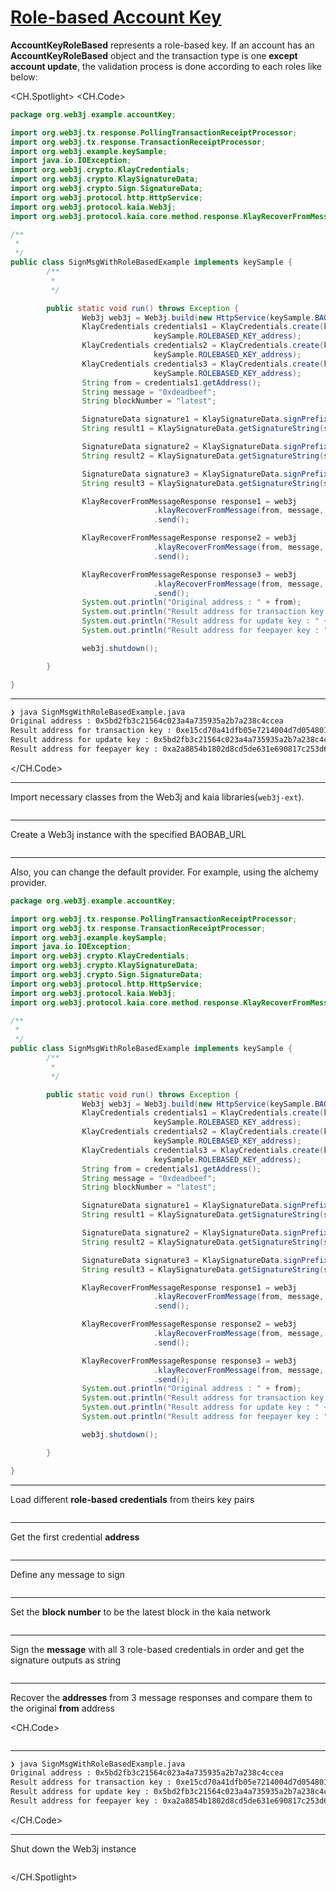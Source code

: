 # [Role-based Account Key](https://docs.kaia.io/references/sdk/web3j-ext/account-management/sign-message/role-based-recover-msg)

**AccountKeyRoleBased** represents a role-based key. If an account has an **AccountKeyRoleBased** object and the transaction type is one **except account update**, the validation process is done according to each roles like below:

<CH.Spotlight>
<CH.Code>

```java SignMsgWithRoleBasedExample.java
package org.web3j.example.accountKey;

import org.web3j.tx.response.PollingTransactionReceiptProcessor;
import org.web3j.tx.response.TransactionReceiptProcessor;
import org.web3j.example.keySample;
import java.io.IOException;
import org.web3j.crypto.KlayCredentials;
import org.web3j.crypto.KlaySignatureData;
import org.web3j.crypto.Sign.SignatureData;
import org.web3j.protocol.http.HttpService;
import org.web3j.protocol.kaia.Web3j;
import org.web3j.protocol.kaia.core.method.response.KlayRecoverFromMessageResponse;

/**
 *
 */
public class SignMsgWithRoleBasedExample implements keySample {
        /**
         *
         */

        public static void run() throws Exception {
                Web3j web3j = Web3j.build(new HttpService(keySample.BAOBAB_URL));
                KlayCredentials credentials1 = KlayCredentials.create(keySample.ROLEBASED_KEY_transactionkey,
                                keySample.ROLEBASED_KEY_address);
                KlayCredentials credentials2 = KlayCredentials.create(keySample.ROLEBASED_KEY_updatekey,
                                keySample.ROLEBASED_KEY_address);
                KlayCredentials credentials3 = KlayCredentials.create(keySample.ROLEBASED_KEY_feepayer,
                                keySample.ROLEBASED_KEY_address);
                String from = credentials1.getAddress();
                String message = "0xdeadbeef";
                String blockNumber = "latest";

                SignatureData signature1 = KlaySignatureData.signPrefixedMessage(message, credentials1);
                String result1 = KlaySignatureData.getSignatureString(signature1);

                SignatureData signature2 = KlaySignatureData.signPrefixedMessage(message, credentials2);
                String result2 = KlaySignatureData.getSignatureString(signature2);

                SignatureData signature3 = KlaySignatureData.signPrefixedMessage(message, credentials3);
                String result3 = KlaySignatureData.getSignatureString(signature3);

                KlayRecoverFromMessageResponse response1 = web3j
                                .klayRecoverFromMessage(from, message, result1, blockNumber)
                                .send();

                KlayRecoverFromMessageResponse response2 = web3j
                                .klayRecoverFromMessage(from, message, result2, blockNumber)
                                .send();

                KlayRecoverFromMessageResponse response3 = web3j
                                .klayRecoverFromMessage(from, message, result3, blockNumber)
                                .send();
                System.out.println("Original address : " + from);
                System.out.println("Result address for transaction key : " + response1.getResult());
                System.out.println("Result address for update key : " + response2.getResult());
                System.out.println("Result address for feepayer key : " + response3.getResult());

                web3j.shutdown();

        }

}
```

---

```zsh output
❯ java SignMsgWithRoleBasedExample.java
Original address : 0x5bd2fb3c21564c023a4a735935a2b7a238c4ccea
Result address for transaction key : 0xe15cd70a41dfb05e7214004d7d054801b2a2f06b
Result address for update key : 0x5bd2fb3c21564c023a4a735935a2b7a238c4ccea
Result address for feepayer key : 0xa2a8854b1802d8cd5de631e690817c253d6a9153
```

</CH.Code>

---

Import necessary classes from the Web3j and kaia libraries(`web3j-ext`).

```java SignMsgWithRoleBasedExample.java focus=1:12

```

---

Create a Web3j instance with the specified BAOBAB_URL

```java SignMsgWithRoleBasedExample.java focus=23

```

---

Also, you can change the default provider. For example, using the alchemy provider.

```java SignMsgWithRoleBasedExample.java focus=23
package org.web3j.example.accountKey;

import org.web3j.tx.response.PollingTransactionReceiptProcessor;
import org.web3j.tx.response.TransactionReceiptProcessor;
import org.web3j.example.keySample;
import java.io.IOException;
import org.web3j.crypto.KlayCredentials;
import org.web3j.crypto.KlaySignatureData;
import org.web3j.crypto.Sign.SignatureData;
import org.web3j.protocol.http.HttpService;
import org.web3j.protocol.kaia.Web3j;
import org.web3j.protocol.kaia.core.method.response.KlayRecoverFromMessageResponse;

/**
 *
 */
public class SignMsgWithRoleBasedExample implements keySample {
        /**
         *
         */

        public static void run() throws Exception {
                Web3j web3j = Web3j.build(new HttpService(keySample.BAOBAB_URL));
                KlayCredentials credentials1 = KlayCredentials.create(keySample.ROLEBASED_KEY_transactionkey,
                                keySample.ROLEBASED_KEY_address);
                KlayCredentials credentials2 = KlayCredentials.create(keySample.ROLEBASED_KEY_updatekey,
                                keySample.ROLEBASED_KEY_address);
                KlayCredentials credentials3 = KlayCredentials.create(keySample.ROLEBASED_KEY_feepayer,
                                keySample.ROLEBASED_KEY_address);
                String from = credentials1.getAddress();
                String message = "0xdeadbeef";
                String blockNumber = "latest";

                SignatureData signature1 = KlaySignatureData.signPrefixedMessage(message, credentials1);
                String result1 = KlaySignatureData.getSignatureString(signature1);

                SignatureData signature2 = KlaySignatureData.signPrefixedMessage(message, credentials2);
                String result2 = KlaySignatureData.getSignatureString(signature2);

                SignatureData signature3 = KlaySignatureData.signPrefixedMessage(message, credentials3);
                String result3 = KlaySignatureData.getSignatureString(signature3);

                KlayRecoverFromMessageResponse response1 = web3j
                                .klayRecoverFromMessage(from, message, result1, blockNumber)
                                .send();

                KlayRecoverFromMessageResponse response2 = web3j
                                .klayRecoverFromMessage(from, message, result2, blockNumber)
                                .send();

                KlayRecoverFromMessageResponse response3 = web3j
                                .klayRecoverFromMessage(from, message, result3, blockNumber)
                                .send();
                System.out.println("Original address : " + from);
                System.out.println("Result address for transaction key : " + response1.getResult());
                System.out.println("Result address for update key : " + response2.getResult());
                System.out.println("Result address for feepayer key : " + response3.getResult());

                web3j.shutdown();

        }

}
```

---

Load different **role-based credentials** from theirs key pairs

```java SignMsgWithRoleBasedExample.java focus=24:29

```

---

Get the first credential **address**

```java SignMsgWithRoleBasedExample.java focus=30

```

---

Define any message to sign

```java SignMsgWithRoleBasedExample.java focus=31

```

---

Set the **block number** to be the latest block in the kaia network

```java SignMsgWithRoleBasedExample.java focus=32

```

---

Sign the **message** with all 3 role-based credentials in order and get the signature outputs as string

```java SignMsgWithRoleBasedExample.java focus=34:41

```

---

Recover the **addresses** from 3 message responses and compare them to the original **from** address

<CH.Code>
```java SignMsgWithRoleBasedExample.java focus=43:57

````


---

```zsh output
❯ java SignMsgWithRoleBasedExample.java
Original address : 0x5bd2fb3c21564c023a4a735935a2b7a238c4ccea
Result address for transaction key : 0xe15cd70a41dfb05e7214004d7d054801b2a2f06b
Result address for update key : 0x5bd2fb3c21564c023a4a735935a2b7a238c4ccea
Result address for feepayer key : 0xa2a8854b1802d8cd5de631e690817c253d6a9153
````

</CH.Code>

---

Shut down the Web3j instance

```java SignMsgWithRoleBasedExample.java focus=59

```

</CH.Spotlight>
